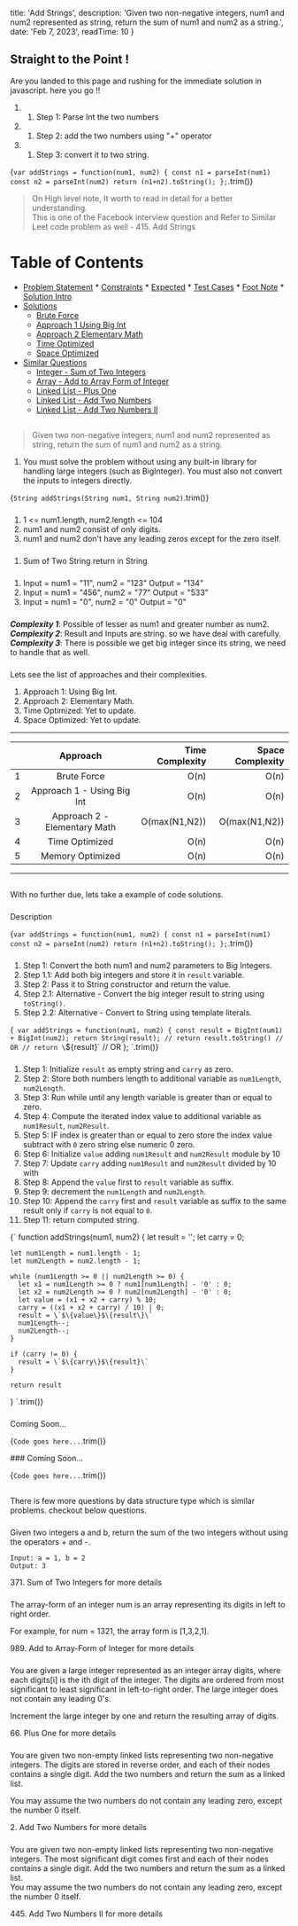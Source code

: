
  title: 'Add Strings',
  description: 'Given two non-negative integers, num1 and num2 represented as string, return the sum of num1 and num2 as a string.',
  date: 'Feb 7, 2023',
  readTime: 10
}



## Straight to the Point !
Are you landed to this page and rushing for the immediate solution in javascript. here you go !!
1. 1. Step 1: Parse Int the two numbers<br />
1. 1. Step 2: add the two numbers using "+" operator<br />
1. 1. Step 3: convert it to two string.<br />

<CodeBlock>{`
var addStrings = function(num1, num2) {
    const n1 = parseInt(num1)
    const n2 = parseInt(num2)
    return (n1+n2).toString();
};
`.trim()}</CodeBlock>

> On High level note, It worth to read in detail for a better understanding.  
> This is one of the Facebook interview question and Refer to Similar Leet code problem as well - <ExternalLink url="https://leetcode.com/problems/add-strings/description/">415. Add Strings</ExternalLink>

Table of Contents
=================

   * [Problem Statement](#problem-statement)
    * [Constraints](#constraints)
    * [Expected](#expected)
    * [Test Cases](#test-cases)
    * [Foot Note](#foot-note)
    * [Solution Intro](#solution-intro)
   * [Solutions](#solutions)
      * [Brute Force](#brute-force)
      * [Approach 1 Using Big Int](#approach-1-using-big-int)
      * [Approach 2 Elementary Math](#approach-1-elementary-math)
      * [Time Optimized](#time-optimized)
      * [Space Optimized](#space-optimized)
   * [Similar Questions](#other-questions)
      * [Integer - Sum of Two Integers](#integer---sum-of-two-integers)
      * [Array - Add to Array Form of Integer](#array---add-to-array-form-of-integer)
      * [Linked List - Plus One](#linked-list---plus-One)
      * [Linked List - Add Two Numbers](#linked-List---add-two-numbers)
      * [Linked List - Add Two Numbers II](#linked-list---add-two-numbers-II)

## <AnchorLink label="Problem Statement" name />
> Given two non-negative integers, num1 and num2 represented as string, return the sum of num1 and num2 as a string.
1. You must solve the problem without using any built-in library for handling large integers (such as BigInteger). You must also not convert the inputs to integers directly.

<CodeBlock>{`
String addStrings(String num1, String num2)
`.trim()}</CodeBlock>

### <AnchorLink label="Constraints" name />
1. 1 <= num1.length, num2.length <= 104
1. num1 and num2 consist of only digits.
1. num1 and num2 don't have any leading zeros except for the zero itself.

### <AnchorLink label="Expected" name />
1. Sum of Two String return in String

### <AnchorLink label="Test Cases" name />
1. Input = num1 = "11", num2 = "123" Output = "134"
1. Input = num1 = "456", num2 = "77" Output = "533"
1. Input = num1 = "0", num2 = "0" Output = "0"

### <AnchorLink label="Foot Note" name />
***Complexity 1***: Possible of lesser as num1 and greater number as num2.
***Complexity 2***: Result and Inputs are string. so we have deal with carefully.
***Complexity 3***: There is possible we get big integer since its string, we need to handle that as well. 

### <AnchorLink label="Solution Intro" name />
Lets see the list of approaches and their complexities.
1. Approach 1: Using Big Int.
1. Approach 2: Elementary Math.
1. Time Optimized: Yet to update.
1. Space Optimized: Yet to update.

- - -
|    | Approach |  Time Complexity |  Space Complexity |
|----------|:-------------:|------:|------:|
| 1 |  Brute Force | O(n) | O(n) |
| 2 |  Approach 1 - Using Big Int | O(n) | O(n) |
| 3 |  Approach 2 - Elementary Math | O(max(N1​,N2​)) | O(max(N1​,N2​)) |
| 4 | Time Optimized | O(n) | O(n) |
| 5 | Memory Optimized | O(n) | O(n) |

- - -

## <AnchorLink label="Solutions" name />
With no further due, lets take a example of code solutions.

### <AnchorLink label="Brute Force" name />
Description

<CodeBlock>{`
var addStrings = function(num1, num2) {
    const n1 = parseInt(num1)
    const n2 = parseInt(num2)
    return (n1+n2).toString();
};
`.trim()}</CodeBlock>

<BigO type="time" value="n+m" />
<BigO type="space" value="n+m" />

### <AnchorLink label="Approach 1 Using Big Int" name="approach-1-using-big-int" />
1. Step 1: Convert the both num1 and num2 parameters to Big Integers.<br />
1. Step 1.1: Add both big integers and store it in `result` variable.<br />
1. Step 2: Pass it to String constructor and return the value.<br />
1. Step 2.1: Alternative - Convert the big integer result to string using `toString()`.<br />
1. Step 2.2: Alternative - Convert to String using template literals.<br />

<CodeBlock>{`
var addStrings = function(num1, num2) {
    const result = BigInt(num1) + BigInt(num2);
    return String(result);
    // return result.toString() // OR
    // return \`$\{result\}\` // OR
};
`.trim()}</CodeBlock>

<BigO type="time" value="n+m" />
<BigO type="space" value="n+m" />

### <AnchorLink label="Approach 1 Elementary Math" name />
1. Step 1: Initialize `result` as empty string and `carry` as zero.<br />
1. Step 2: Store both numbers length to additional variable as `num1Length`, `num2Length`.<br />
1. Step 3: Run while until any length variable is greater than or equal to zero.<br />
1. Step 4: Compute the iterated index value to additional variable as `num1Result`, `num2Result`.<br />
1. Step 5: IF index is greater than or equal to zero store the index value subtract with `0` zero string else numeric 0 zero.<br />
1. Step 6: Initialize `value` adding `num1Result` and `num2Result` module by 10<br />
1. Step 7: Update `carry` adding `num1Result` and `num2Result` divided by 10 with <br />
1. Step 8: Append the `value` first to `result` variable as suffix.<br />
1. Step 9: decrement the `num1Length` and `num2Length`.<br />
1. Step 10: Append the `carry` first and `result` variable as suffix to the same result only if `carry` is not equal to `0`.<br />
1. Step 11: return computed string.<br />

<CodeBlock>{`
function addStrings(num1, num2) {
    let result = '';
    let carry = 0;
  
    let num1Length = num1.length - 1;
    let num2Length = num2.length - 1;
  
    while (num1Length >= 0 || num2Length >= 0) {
      let x1 = num1Length >= 0 ? num1[num1Length] - '0' : 0;
      let x2 = num2Length >= 0 ? num2[num2Length] - '0' : 0;
      let value = (x1 + x2 + carry) % 10;
      carry = ((x1 + x2 + carry) / 10) | 0;
      result = \`$\{value\}$\{result\}\`
      num1Length--;
      num2Length--;
    }
  
    if (carry != 0) {
      result = \`$\{carry\}$\{result}\`
    }
  
    return result
}
`.trim()}</CodeBlock>

<BigO type="time" value="max(N1​,N2​)" />
<BigO type="space" value="max(N1​,N2​)" />

### <AnchorLink label="Time Optimized" name />
Coming Soon...

<CodeBlock>{`
Code goes here...
`.trim()}</CodeBlock>

<BigO type="time" value="n+m" />
<BigO type="space" value="n+m" />
### <AnchorLink label="Space Optimized" name />
Coming Soon...

<CodeBlock>{`
Code goes here...
`.trim()}</CodeBlock>

<BigO type="time" value="n+m" />
<BigO type="space" value="n+m" />

## <AnchorLink label="Similar Questions" name />
There is few more questions by data structure type which is similar problems. checkout below questions.

### <AnchorLink label="Integer - Sum of Two Integers" name />
Given two integers a and b, return the sum of the two integers without using the operators + and -.<br />

```
Input: a = 1, b = 2
Output: 3
```

<ExternalLink url="https://leetcode.com/problems/sum-of-two-integers/description/">
  371. Sum of Two Integers
</ExternalLink> for more details

### <AnchorLink label="Array - Add to Array Form of Integer" name />
The array-form of an integer num is an array representing its digits in left to right order.<br/>

For example, for num = 1321, the array form is [1,3,2,1].

<ExternalLink url="https://leetcode.com/problems/add-to-array-form-of-integer/">
  989. Add to Array-Form of Integer
</ExternalLink> for more details

### <AnchorLink label="Linked List - Plus One" name />
You are given a large integer represented as an integer array digits, where each digits[i] is the ith digit of the integer. The digits are ordered from most significant to least significant in left-to-right order. The large integer does not contain any leading 0's.<br />

Increment the large integer by one and return the resulting array of digits.

<ExternalLink url="https://leetcode.com/problems/plus-one/description/">
  66. Plus One
</ExternalLink> for more details

### <AnchorLink label="Linked List - Add Two Numbers" name />
You are given two non-empty linked lists representing two non-negative integers. The digits are stored in reverse order, and each of their nodes contains a single digit. Add the two numbers and return the sum as a linked list.<br />

You may assume the two numbers do not contain any leading zero, except the number 0 itself. <br />

<ExternalLink url="https://leetcode.com/problems/add-two-numbers/">
  2. Add Two Numbers
</ExternalLink> for more details

### <AnchorLink label="Linked List - Add Two Numbers II" name />
You are given two non-empty linked lists representing two non-negative integers. The most significant digit comes first and each of their nodes contains a single digit. Add the two numbers and return the sum as a linked list. <br />
You may assume the two numbers do not contain any leading zero, except the number 0 itself. <br />

<ExternalLink url="https://leetcode.com/problems/add-two-numbers-ii/">
  445. Add Two Numbers II
</ExternalLink> for more details

